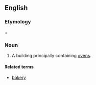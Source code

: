 ==English==

===Etymology===
{{term|bake}} + {{term|house}}

===Noun===
{{en-noun}}

# A building principally containing [[ovens]].

====Related terms====
*[[bakery]]
